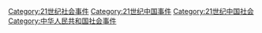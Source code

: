 [[Category:21世纪社会事件|Category:21世纪社会事件]]
[[Category:21世纪中国事件|Category:21世纪中国事件]]
[[Category:21世纪中国社会|Category:21世纪中国社会]]
[[Category:中华人民共和国社会事件|Category:中华人民共和国社会事件]]